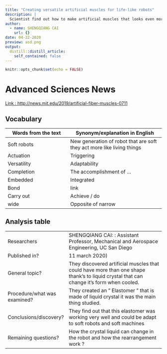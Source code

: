 ```yaml
---
title: "Creating versatile artificial muscles for life-like robots"
description: |
  Scientist find out how to make artificial muscles that looks even more like real muscles.
author:
  - name: SHENGQIANG CAI
    url: {}
date: 04-22-2020
preview: asd.png
output:
  distill::distill_article:
    self_contained: false
---
```


```r
knitr::opts_chunk$set(echo = FALSE)
```

# Advanced Sciences News

[Link : http://news.mit.edu/2019/artificial-fiber-muscles-0711](https://www.advancedsciencenews.com/creating-versatile-artificial-muscles-for-life-like-robots/)

## Vocabulary 

| Words from the text  | Synonym/explanation in English |
| -------------------- | ------------------------------ |
| Soft robots          | New generation of robot that are soft they act more like living things |
| Actuation            | Triggering |
| Versatility          | Adaptability |
| Completion           | The accomplishment of ...         |
| Embedded             | Integrated                    |
| Bond                 | link         |
| Carry out            | Achieve / do                   |
| wide                 | Opposite of narrow        |



## Analysis table 

|                              |                                                                     |
| ---------------------------- | ------------------------------------------------------------------- |
| Researchers                  | SHENGQIANG CAI: : Assistant Professor, Mechanical and Aerospace Engineering, UC San Diego                       |
| Published in?                | 11 march 2020)                                                       |
| General topic?               |  They discovered artificial muscles that could have more than one shape thank's to liquid crystal that can change it's form when cooled.                       |
| Procedure/what was examined? | They created an " Elastomer " that is made of liquid crystal it was the main thing studied. |
| Conclusions/discovery?       |  They find out that this elastomer was working very well and could be adapt to soft robots and soft machines      |
| Remaining questions?         | How the crystal liquid can change in the robot and how the rearrangement work ? |

